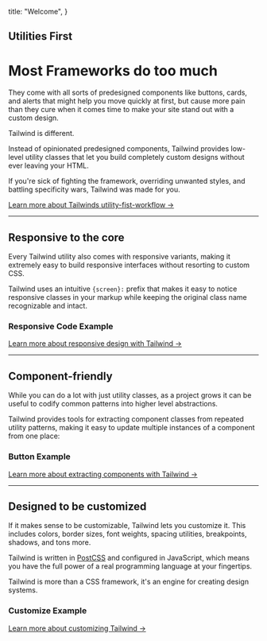 
  title: "Welcome",
}

<h2 className="anchor-only">Utilities First</h2>

# Most Frameworks do too much

They come with all sorts of predesigned components like buttons, cards, and alerts that might help you move quickly at first, but cause more pain than they cure when it comes time to make your site stand out with a custom design.

Tailwind is different.

Instead of opinionated predesigned components, Tailwind provides low-level utility classes that let you build completely custom designs without ever leaving your HTML.

If you're sick of fighting the framework, overriding unwanted styles, and battling specificity wars, Tailwind was made for you.

[Learn more about Tailwinds utility-fist-workflow &rarr;](#)

---

## Responsive to the core

Every Tailwind utility also comes with responsive variants, making it extremely easy to build responsive interfaces without resorting to custom CSS.

Tailwind uses an intuitive `{screen}:` prefix that makes it easy to notice responsive classes in your markup while keeping the original class name recognizable and intact.

### Responsive Code Example

[Learn more about responsive design with Tailwind &rarr;](#)

---

## Component-friendly

While you can do a lot with just utility classes, as a project grows it can be useful to codify common patterns into higher level abstractions.

Tailwind provides tools for extracting component classes from repeated utility patterns, making it easy to update multiple instances of a component from one place:

### Button Example

[Learn more about extracting components with Tailwind &rarr;](#)

---

## Designed to be customized

If it makes sense to be customizable, Tailwind lets you customize it. This includes colors, border sizes, font weights, spacing utilities, breakpoints, shadows, and tons more.

Tailwind is written in [PostCSS](https://postcss.org) and configured in JavaScript, which means you have the full power of a real programming language at your fingertips.

Tailwind is more than a CSS framework, it's an engine for creating design systems.

### Customize Example

[Learn more about customizing Tailwind &rarr;](#)
